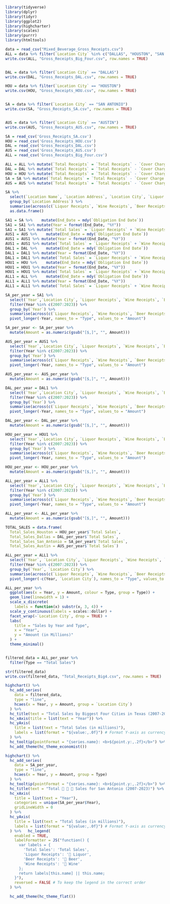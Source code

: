 
```r
library(tidyverse)
library(dplyr)
library(tidyr)
library(ggplot2)
library(highcharter)
library(scales)
library(purrr)
library(htmltools)
```



```r
data = read_csv("Mixed_Beverage_Gross_Receipts.csv")
ALL = data %>% filter(`Location City` %in% c("DALLAS", "HOUSTON", "SAN ANTONIO", "AUSTIN"))
write.csv(ALL, "Gross_Receipts_Big_Four.csv", row.names = TRUE)


DAL = data %>% filter(`Location City` == "DALLAS")
write.csv(DAL, "Gross_Receipts_DAL.csv", row.names = TRUE)

HOU = data %>% filter(`Location City` == "HOUSTON")
write.csv(HOU, "Gross_Receipts_HOU.csv", row.names = TRUE)


SA = data %>% filter(`Location City` == "SAN ANTONIO")
write.csv(SA, "Gross_Receipts_SA.csv", row.names = TRUE)


AUS = data %>% filter(`Location City` == "AUSTIN")
write.csv(AUS, "Gross_Receipts_AUS.csv", row.names = TRUE)
```


```r
SA = read_csv('Gross_Receipts_SA.csv')
HOU = read_csv('Gross_Receipts_HOU.csv')
DAL = read_csv('Gross_Receipts_DAL.csv')
AUS = read_csv('Gross_Receipts_AUS.csv')
ALL = read_csv('Gross_Receipts_Big_Four.csv')

ALL = ALL %>% mutate(`Total Receipts` = `Total Receipts` - `Cover Charge Receipts`)
DAL = DAL %>% mutate(`Total Receipts` = `Total Receipts` - `Cover Charge Receipts`)
HOU = HOU %>% mutate(`Total Receipts` = `Total Receipts` - `Cover Charge Receipts`)
SA = SA %>% mutate(`Total Receipts` = `Total Receipts` - `Cover Charge Receipts`)
AUS = AUS %>% mutate(`Total Receipts` = `Total Receipts` - `Cover Charge Receipts`)
```

```r
SA %>% 
  select(`Location Name`, `Location Address`, `Location City`, `Liquor Receipts`, `Wine Receipts`, `Beer Receipts`) %>% 
  group_by(`Location Address`) %>% 
  summarise(across(c(`Liquor Receipts`, `Wine Receipts`, `Beer Receipts`), ~sum(.x, na.rm = TRUE))) %>% 
  as.data.frame()

SA1 = SA %>%    mutate(End_Date = mdy(`Obligation End Date`))
SA1 = SA1 %>% mutate(Year = format(End_Date, "%Y"))
SA1 = SA1 %>% mutate(`Total Sales` = `Liquor Receipts` + `Wine Receipts` + `Beer Receipts`)
AUS1 = AUS %>%    mutate(End_Date = mdy(`Obligation End Date`))
AUS1 = AUS1 %>% mutate(Year = format(End_Date, "%Y"))
AUS1 = AUS1 %>% mutate(`Total Sales` = `Liquor Receipts` + `Wine Receipts` + `Beer Receipts`)
DAL1 = DAL %>%    mutate(End_Date = mdy(`Obligation End Date`))
DAL1 = DAL1 %>% mutate(Year = format(End_Date, "%Y"))
DAL1 = DAL1 %>% mutate(`Total Sales` = `Liquor Receipts` + `Wine Receipts` + `Beer Receipts`)
HOU1 = HOU %>%    mutate(End_Date = mdy(`Obligation End Date`))
HOU1 = HOU1 %>% mutate(Year = format(End_Date, "%Y"))
HOU1 = HOU1 %>% mutate(`Total Sales` = `Liquor Receipts` + `Wine Receipts` + `Beer Receipts`)
ALL1 = ALL %>%    mutate(End_Date = mdy(`Obligation End Date`))
ALL1 = ALL1 %>% mutate(Year = format(End_Date, "%Y"))
ALL1 = ALL1 %>% mutate(`Total Sales` = `Liquor Receipts` + `Wine Receipts` + `Beer Receipts`)

SA_per_year = SA1 %>% 
  select(`Year`,`Location City`, `Liquor Receipts`, `Wine Receipts`, `Beer Receipts`, `Total Sales`) %>% 
  filter(Year %in% c(2007:2023)) %>% 
  group_by(`Year`) %>% 
  summarise(across(c(`Liquor Receipts`, `Wine Receipts`, `Beer Receipts`, `Total Sales`), ~sum(.x/1000000, na.rm = TRUE)), .groups = "drop") %>% 
  pivot_longer(-Year, names_to = "Type", values_to = "Amount")

SA_per_year <- SA_per_year %>%
  mutate(Amount = as.numeric(gsub("[$,]", "", Amount)))

AUS_per_year = AUS1 %>% 
  select(`Year`,`Location City`, `Liquor Receipts`, `Wine Receipts`, `Beer Receipts`, `Total Sales`) %>% 
  filter(Year %in% c(2007:2023)) %>% 
  group_by(`Year`) %>% 
  summarise(across(c(`Liquor Receipts`, `Wine Receipts`, `Beer Receipts`, `Total Sales`), ~sum(.x/1000000, na.rm = TRUE)), .groups = "drop") %>% 
  pivot_longer(-Year, names_to = "Type", values_to = "Amount")

AUS_per_year <- AUS_per_year %>%
  mutate(Amount = as.numeric(gsub("[$,]", "", Amount)))

DAL_per_year = DAL1 %>% 
  select(`Year`,`Location City`, `Liquor Receipts`, `Wine Receipts`, `Beer Receipts`, `Total Sales`) %>% 
  filter(Year %in% c(2007:2023)) %>% 
  group_by(`Year`) %>% 
  summarise(across(c(`Liquor Receipts`, `Wine Receipts`, `Beer Receipts`, `Total Sales`), ~sum(.x/1000000, na.rm = TRUE)), .groups = "drop") %>% 
  pivot_longer(-Year, names_to = "Type", values_to = "Amount")

DAL_per_year <- DAL_per_year %>%
  mutate(Amount = as.numeric(gsub("[$,]", "", Amount)))

HOU_per_year = HOU1 %>% 
  select(`Year`,`Location City`, `Liquor Receipts`, `Wine Receipts`, `Beer Receipts`, `Total Sales`) %>% 
  filter(Year %in% c(2007:2023)) %>% 
  group_by(`Year`) %>% 
  summarise(across(c(`Liquor Receipts`, `Wine Receipts`, `Beer Receipts`, `Total Sales`), ~sum(.x/1000000, na.rm = TRUE)), .groups = "drop") %>% 
  pivot_longer(-Year, names_to = "Type", values_to = "Amount")

HOU_per_year <- HOU_per_year %>%
  mutate(Amount = as.numeric(gsub("[$,]", "", Amount)))

ALL_per_year = ALL1 %>% 
  select(`Year`,`Location City`, `Liquor Receipts`, `Wine Receipts`, `Beer Receipts`, `Total Sales`) %>% 
  filter(Year %in% c(2007:2023)) %>% 
  group_by(`Year`) %>% 
  summarise(across(c(`Liquor Receipts`, `Wine Receipts`, `Beer Receipts`, `Total Sales`), ~sum(.x/1000000, na.rm = TRUE)), .groups = "drop") %>% 
  pivot_longer(-Year, names_to = "Type", values_to = "Amount")

ALL_per_year <- ALL_per_year %>%
  mutate(Amount = as.numeric(gsub("[$,]", "", Amount)))
```


```r
TOTAL_SALES = data.frame(
  Total_Sales_Houston = HOU_per_year$`Total Sales`,
  Total_Sales_Dallas = DAL_per_year$`Total Sales`,
  Total_Sales_San_Antonio = SA_per_year$`Total Sales`,
  Total_Sales_Austin = AUS_per_year$`Total Sales`)

ALL_per_year = ALL1 %>% 
  select(`Year`, `Location City`, `Liquor Receipts`, `Wine Receipts`, `Beer Receipts`, `Total Sales`) %>% 
  filter(Year %in% c(2007:2023)) %>% 
  group_by(`Year`, `Location City`) %>% 
  summarise(across(c(`Liquor Receipts`, `Wine Receipts`, `Beer Receipts`, `Total Sales`), ~sum(.x / 1000000, na.rm = TRUE)), .groups = "drop") %>% 
  pivot_longer(-c(Year, `Location City`), names_to = "Type", values_to = "Amount")

ALL_per_year %>% 
  ggplot(aes(x = Year, y = Amount, colour = Type, group = Type)) +
  geom_line(linewidth = 1) +
  scale_x_discrete(
    labels = function(x) substr(x, 3, 4)) +
  scale_y_continuous(labels = scales::dollar) +
  facet_wrap(~`Location City`, drop = TRUE) +
  labs(
    title = "Sales by Year and Type",
    x = "Year",
    y = "Amount (in Millions)"
  ) +
  theme_minimal()


filtered_data = ALL_per_year %>%
  filter(Type == "Total Sales")

str(filtered_data)
write.csv(filtered_data, "Total_Receipts_Big4.csv", row.names = TRUE)
```

```r
highchart() %>%
  hc_add_series(
    data = filtered_data,
    type = "line",
    hcaes(x = Year, y = Amount, group = `Location City`)
  ) %>%
  hc_title(text = "Total Sales by Biggest Four Cities in Texas (2007-2023)") %>%
  hc_xAxis(title = list(text = "Year")) %>%
  hc_yAxis(
    title = list(text = "Total Sales (in millions)"),
    labels = list(format = "${value:,.0f}") # Format Y-axis as currency
  ) %>%
  hc_tooltip(pointFormat = "{series.name}: <b>${point.y:,.2f}</b>") %>%
  hc_add_theme(hc_theme_economist())
```



```r
highchart() %>%
  hc_add_series(
    data = SA_per_year,
    type = "line",
    hcaes(x = Year, y = Amount, group = Type)
  ) %>%
  hc_tooltip(pointFormat = "{series.name}: <b>${point.y:,.2f}</b>") %>%
  hc_title(text = "Total 🥃 🍺 🍷 Sales for San Antonio (2007-2023)") %>%
  hc_xAxis(
    title = list(text = "Year"),
    categories = unique(SA_per_year$Year), 
    gridLineWidth = 0
  ) %>%
  hc_yAxis(
    title = list(text = "Total Sales (in millions)"),
    labels = list(format = "${value:,.0f}") # Format Y-axis as currency
  ) %>%   hc_legend(
    enabled = TRUE,
    labelFormatter = JS("function() {
      var labels = {
        'Total Sales': 'Total Sales',
        'Liquor Receipts': '🥃 Liquor',
        'Beer Receipts': '🍺 Beer',
        'Wine Receipts': '🍷 Wine'
      };
      return labels[this.name] || this.name;
    }"),
    reversed = FALSE # To keep the legend in the correct order
  ) %>%

  hc_add_theme(hc_theme_flat()) 
```